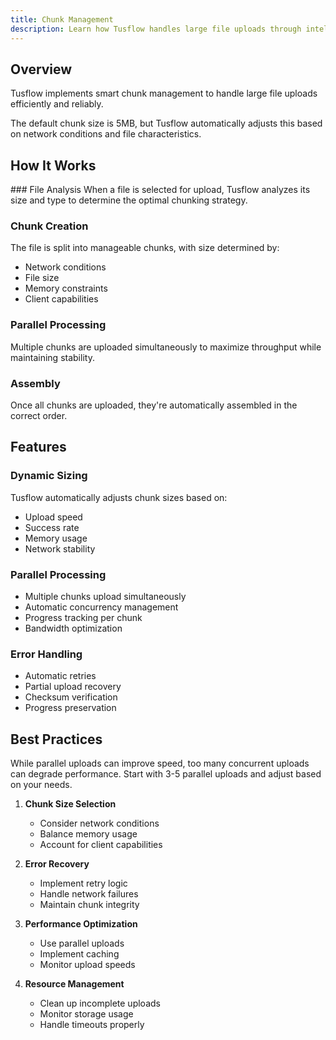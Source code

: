 ```yaml
---
title: Chunk Management
description: Learn how Tusflow handles large file uploads through intelligent chunking
---
```



## Overview

Tusflow implements smart chunk management to handle large file uploads efficiently and reliably.

<Callout type="info">
  The default chunk size is 5MB, but Tusflow automatically adjusts this based on network conditions and file characteristics.
</Callout>

## How It Works

<Steps>
  ### File Analysis
  When a file is selected for upload, Tusflow analyzes its size and type to determine the optimal chunking strategy.

  ### Chunk Creation
  The file is split into manageable chunks, with size determined by:
  - Network conditions
  - File size
  - Memory constraints
  - Client capabilities

  ### Parallel Processing
  Multiple chunks are uploaded simultaneously to maximize throughput while maintaining stability.

  ### Assembly
  Once all chunks are uploaded, they're automatically assembled in the correct order.
</Steps>


## Features

### Dynamic Sizing
Tusflow automatically adjusts chunk sizes based on:
- Upload speed
- Success rate
- Memory usage
- Network stability

### Parallel Processing
- Multiple chunks upload simultaneously
- Automatic concurrency management
- Progress tracking per chunk
- Bandwidth optimization

### Error Handling
- Automatic retries
- Partial upload recovery
- Checksum verification
- Progress preservation

## Best Practices

<Callout type="warning">
  While parallel uploads can improve speed, too many concurrent uploads can degrade performance. Start with 3-5 parallel uploads and adjust based on your needs.
</Callout>

1. **Chunk Size Selection**
   - Consider network conditions
   - Balance memory usage
   - Account for client capabilities

2. **Error Recovery**
   - Implement retry logic
   - Handle network failures
   - Maintain chunk integrity

3. **Performance Optimization**
   - Use parallel uploads
   - Implement caching
   - Monitor upload speeds

4. **Resource Management**
   - Clean up incomplete uploads
   - Monitor storage usage
   - Handle timeouts properly

